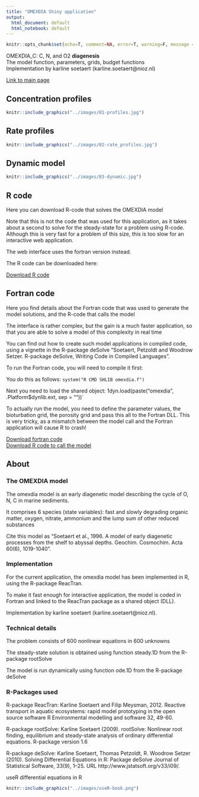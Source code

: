 ```yaml
---
title: "OMEXDIA Shiny application"
output:
  html_document: default
  html_notebook: default
---
```


```r
knitr::opts_chunk$set(echo=T, comment=NA, error=T, warning=F, message = F, fig.align = 'center')
```

OMEXDIA_C: C, N, and O2 **diagenesis**   
The model function, parameters, grids, budget functions   
Implementation by karline soetaert (karline.soetaert@nioz.nl)   

[Link to main page](http://www.rforscience.com/modelling/omexdia/)


## Concentration profiles

```r
knitr::include_graphics("../images/01-profiles.jpg")
```





## Rate profiles


```r
knitr::include_graphics("../images/02-rate_profiles.jpg")
```


## Dynamic model

```r
knitr::include_graphics("../images/03-dynamic.jpg")
```

## R code

Here you can download R-code that solves the OMEXDIA model

Note that this is not the code that was used for this application, as it takes about a second to solve for the steady-state for a problem using R-code. Although this is very fast for a problem of this size, this is too slow for an interactive web application.

The web interface uses the fortran version instead.


The R code can be downloaded here:


[Download R code](http://yesr.nioz.nl:3838/omexdia/OMEXDIA_model.R)



## Fortran code

Here you find details about the Fortran code that was used to generate the model solutions, and the R-code that calls the model

The interface is rather complex, but the gain is a much faster application, so that you are able to solve a model of this complexity in real time

You can find out how to create such model applications in compiled code, using a vignette in the R-package deSolve "Soetaert, Petzoldt and Woodrow Setzer. R-package deSolve, Writing Code in Compiled Languages".


To run the Fortran code, you will need to compile it first:

You do this as follows: `system("R CMD SHLIB omexdia.f")`

Next you need to load the shared object: 1dyn.load(paste("omexdia", .Platform$dynlib.ext, sep = ""))`

To actually run the model, you need to define the parameter values, the bioturbation grid, the porosity grid and pass this all to the Fortran DLL. This is very tricky, as a mismatch between the model call and the Fortran application will cause R to crash!


[Download fortran code](http://yesr.nioz.nl:3838/omexdia/omexdia.f)   
[Download R code to call the model](http://yesr.nioz.nl:3838/omexdia/OMEXDIA_dll.R)







## About

### The OMEXDIA model

The omexdia model is an early diagenetic model describing the cycle of O, N, C in marine sediments.

It comprises 6 species (state variables): fast and slowly degrading organic matter, oxygen, nitrate, ammonium and the lump sum of other reduced substances

Cite this model as "Soetaert et al., 1996. A model of early diagenetic processes from the shelf to abyssal depths. Geochim. Cosmochim. Acta 60(6), 1019-1040".

### Implementation

For the current application, the omexdia model has been implemented in R, using the R-package ReacTran.

To make it fast enough for interactive application, the model is coded in Fortran and linked to the ReacTran package as a shared object (DLL).

Implementation by karline soetaert (karline.soetaert@nioz.nl).

### Technical details

The problem consists of 600 nonlinear equations in 600 unknowns

The steady-state solution is obtained using function steady.1D from the R-package rootSolve

The model is run dynamically using function ode.1D from the R-package deSolve

### R-Packages used

R-package ReacTran: Karline Soetaert and Filip Meysman, 2012. Reactive transport in aquatic ecosystems: rapid model prototyping in the open source software R Environmental modelling and software 32, 49-60.

R-package rootSolve: Karline Soetaert (2009). rootSolve: Nonlinear root finding, equilibrium and steady-state analysis of ordinary differential equations. R-package version 1.6

R-package deSolve: Karline Soetaert, Thomas Petzoldt, R. Woodrow Setzer (2010). Solving Differential Equations in R: Package deSolve Journal of Statistical Software, 33(9), 1--25. URL http://www.jstatsoft.org/v33/i09/.

useR differential equations in R

```r
knitr::include_graphics("../images/useR-book.png")
```
